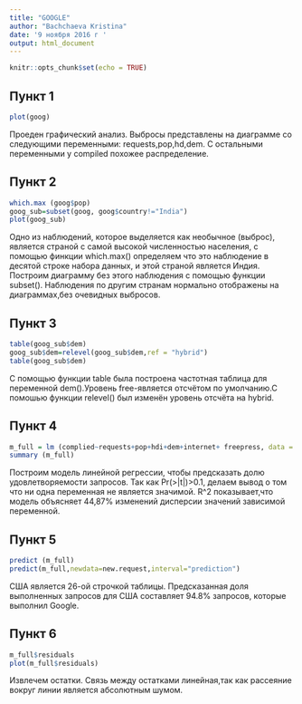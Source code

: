 ---
title: "GOOGLE"
author: "Bachchaeva Kristina"
date: '9 ноября 2016 г '
output: html_document
---

```{r setup, include=FALSE}
knitr::opts_chunk$set(echo = TRUE)
```

## Пункт 1
 
```{r goog}
plot(goog)
```

Проеден графический анализ. Выбросы представлены на диаграмме со следующими переменными: requests,pop,hd,dem. С остальными переменными у compiled похожее распределение.
 
## Пункт 2

```{r}
which.max (goog$pop)
goog_sub=subset(goog, goog$country!="India")
plot(goog_sub)
```

  Одно из наблюдений, которое выделяется как необычное (выброс), является страной с самой высокой численностью населения, с помощью финкции which.max() определяем что это наблюдение в десятой строке набора данных, и этой страной является Индия.
  Построим диаграмму без этого наблюдения с помощью функции subset(). Наблюдения по другим странам нормально отображены на диаграммах,без очевидных выбросов. 
 
## Пункт 3

```{r}
table(goog_sub$dem)
goog_sub$dem=relevel(goog_sub$dem,ref = "hybrid")
table(goog_sub$dem)
```

С помощью функции table была построена частотная таблица для переменной dem().Уровень free-является отсчётом по умолчанию.С помошью функции relevel() был изменён уровень отсчёта на hybrid.

## Пункт 4

```{r}
m_full = lm (complied~requests+pop+hdi+dem+internet+ freepress, data = goog_sub)
summary (m_full)
```

Построим модель линейной регрессии, чтобы предсказать долю удовлетворяемости запросов.
Так как Pr(>|t|)>0.1, делаем вывод о том что ни одна переменная не является значимой.
R^2 показывает,что модель объясняет 44,87% изменений дисперсии значений зависимой переменной.

## Пункт 5

```{r}
predict (m_full)
predict(m_full,newdata=new.request,interval="prediction")
```

США является 26-ой строчкой таблицы. Предсказанная доля выполненных запросов для США составляет 94.8% запросов, которые выполнил Google.
 
## Пункт 6

```{r}
m_full$residuals
plot(m_full$residuals)
```

Извлечем остатки. Связь между остатками линейная,так как рассеяние вокруг линии является абсолютным шумом.
